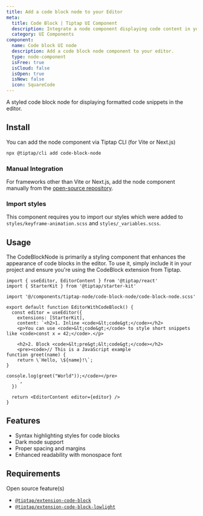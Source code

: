 ```yaml
---
title: Add a code block node to your Editor
meta:
  title: Code Block | Tiptap UI Component
  description: Integrate a node component displaying code content in your Tiptap Editor. More in our docs!
  category: UI Components
component:
  name: Code block UI node
  description: Add a code block node component to your editor.
  type: node-component
  isFree: true
  isCloud: false
  isOpen: true
  isNew: false
  icon: SquareCode
---
```



A styled code block node for displaying formatted code snippets in the editor.

<CodeDemo isScrollable src="https://template.tiptap.dev/preview/tiptap-node/code-block-node" />

## Install
You can add the node component via Tiptap CLI (for Vite or Next.js)

```bash
npx @tiptap/cli add code-block-node
```

### Manual Integration
For frameworks other than Vite or Next.js, add the node component manually from the [open-source repository](https://github.com/ueberdosis/tiptap-ui-components/tree/main/apps/web/src/components/tiptap-node/code-block-node).

### Import styles

This component requires you to import our styles which were added to `styles/keyframe-animation.scss` and `styles/_variables.scss`.

## Usage

The CodeBlockNode is primarily a styling component that enhances the appearance of code blocks in the editor. To use it, simply include it in your project and ensure you're using the CodeBlock extension from Tiptap.

```tsx
import { useEditor, EditorContent } from '@tiptap/react'
import { StarterKit } from '@tiptap/starter-kit'

import '@/components/tiptap-node/code-block-node/code-block-node.scss'

export default function EditorWithCodeBlock() {
  const editor = useEditor({
    extensions: [StarterKit],
    content: `<h2>1. Inline <code>&lt;code&gt;</code></h2>
    <p>You can use <code>&lt;code&gt;</code> to style short snippets like <code>const x = 42;</code>.</p>

    <h2>2. Block <code>&lt;pre&gt;&lt;code&gt;</code></h2>
    <pre><code>// This is a JavaScript example
function greet(name) {
    return \`Hello, \${name}!\`;
}

console.log(greet("World"));</code></pre>
    `,
  })

  return <EditorContent editor={editor} />
}
```

## Features

- Syntax highlighting styles for code blocks
- Dark mode support
- Proper spacing and margins
- Enhanced readability with monospace font

## Requirements

Open source feature(s)

- [`@tiptap/extension-code-block`](/editor/extensions/nodes/code-block)
- [`@tiptap/extension-code-block-lowlight`](/editor/extensions/nodes/code-block-lowlight)
